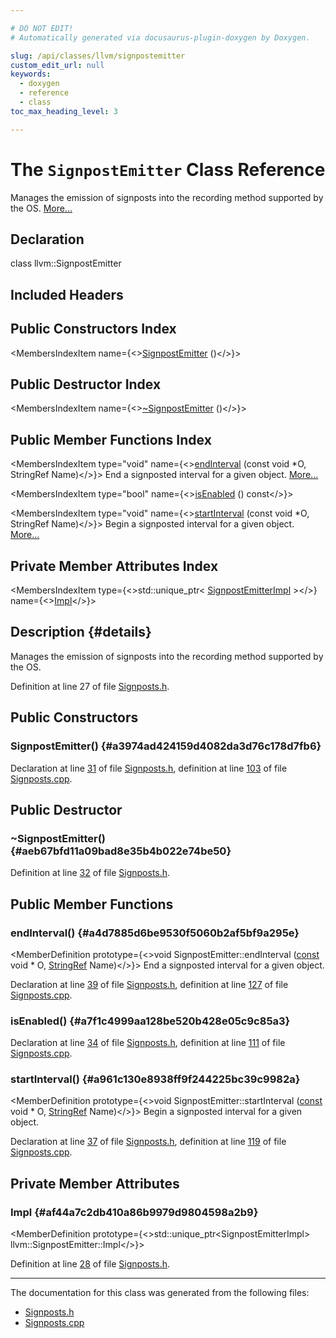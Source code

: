 ```yaml
---

# DO NOT EDIT!
# Automatically generated via docusaurus-plugin-doxygen by Doxygen.

slug: /api/classes/llvm/signpostemitter
custom_edit_url: null
keywords:
  - doxygen
  - reference
  - class
toc_max_heading_level: 3

---
```





# The `SignpostEmitter` Class Reference

<DoxygenPage pluginConfig={pluginConfig}>

Manages the emission of signposts into the recording method supported by the OS. <a href="#details">More...</a>

## Declaration

<CodeBlock>class llvm::SignpostEmitter</CodeBlock>

## Included Headers

<IncludesList>
<IncludesListItem
  filePath="llvm/Support/Signposts.h"
  permalink="/docs/api/files/include/include/llvm/include/llvm/support/signposts-h"
  isLocal="true" />
</IncludesList>

## Public Constructors Index

<MembersIndex>

<MembersIndexItem
  name={<><a href="#a3974ad424159d4082da3d76c178d7fb6">SignpostEmitter</a> ()</>}>
</MembersIndexItem>

</MembersIndex>

## Public Destructor Index

<MembersIndex>

<MembersIndexItem
  name={<><a href="#aeb67bfd11a09bad8e35b4b022e74be50">~SignpostEmitter</a> ()</>}>
</MembersIndexItem>

</MembersIndex>

## Public Member Functions Index

<MembersIndex>

<MembersIndexItem
  type="void"
  name={<><a href="#a4d7885d6be9530f5060b2af5bf9a295e">endInterval</a> (const void &#42;O, StringRef Name)</>}>
End a signposted interval for a given object. <a href="#a4d7885d6be9530f5060b2af5bf9a295e">More...</a>
</MembersIndexItem>

<MembersIndexItem
  type="bool"
  name={<><a href="#a7f1c4999aa128be520b428e05c9c85a3">isEnabled</a> () const</>}>
</MembersIndexItem>

<MembersIndexItem
  type="void"
  name={<><a href="#a961c130e8938ff9f244225bc39c9982a">startInterval</a> (const void &#42;O, StringRef Name)</>}>
Begin a signposted interval for a given object. <a href="#a961c130e8938ff9f244225bc39c9982a">More...</a>
</MembersIndexItem>

</MembersIndex>

## Private Member Attributes Index

<MembersIndex>

<MembersIndexItem
  type={<>std::unique&#95;ptr&lt; <a href="/docs/api/classes/llvm/signpostemitterimpl">SignpostEmitterImpl</a> &gt;</>}
  name={<><a href="#af44a7c2db410a86b9979d9804598a2b9">Impl</a></>}>
</MembersIndexItem>

</MembersIndex>

## Description {#details}

Manages the emission of signposts into the recording method supported by the OS.

Definition at line 27 of file <a href="/docs/api/files/include/include/llvm/include/llvm/support/signposts-h">Signposts.h</a>.

<SectionDefinition>

## Public Constructors

### SignpostEmitter() {#a3974ad424159d4082da3d76c178d7fb6}

<MemberDefinition
  prototype="SignpostEmitter::SignpostEmitter ()">

Declaration at line <a href="/docs/api/files/include/include/llvm/include/llvm/support/signposts-h/#l00031">31</a> of file <a href="/docs/api/files/include/include/llvm/include/llvm/support/signposts-h">Signposts.h</a>, definition at line <a href="/docs/api/files/lib/lib/support/signposts-cpp/#l00103">103</a> of file <a href="/docs/api/files/lib/lib/support/signposts-cpp">Signposts.cpp</a>.
</MemberDefinition>

</SectionDefinition>

<SectionDefinition>

## Public Destructor

### ~SignpostEmitter() {#aeb67bfd11a09bad8e35b4b022e74be50}

<MemberDefinition
  prototype="SignpostEmitter::~SignpostEmitter ()">

Definition at line <a href="/docs/api/files/include/include/llvm/include/llvm/support/signposts-h/#l00032">32</a> of file <a href="/docs/api/files/include/include/llvm/include/llvm/support/signposts-h">Signposts.h</a>.
</MemberDefinition>

</SectionDefinition>

<SectionDefinition>

## Public Member Functions

### endInterval() {#a4d7885d6be9530f5060b2af5bf9a295e}

<MemberDefinition
  prototype={<>void SignpostEmitter::endInterval (<a href="/docs/api/files/lib/lib/target/lib/target/aarch64/aarch64promoteconstant-cpp/#a90f8350fecae261c25be85d38b451bff">const</a> void &#42; O, <a href="/docs/api/classes/llvm/stringref">StringRef</a> Name)</>}>
End a signposted interval for a given object.

Declaration at line <a href="/docs/api/files/include/include/llvm/include/llvm/support/signposts-h/#l00039">39</a> of file <a href="/docs/api/files/include/include/llvm/include/llvm/support/signposts-h">Signposts.h</a>, definition at line <a href="/docs/api/files/lib/lib/support/signposts-cpp/#l00127">127</a> of file <a href="/docs/api/files/lib/lib/support/signposts-cpp">Signposts.cpp</a>.
</MemberDefinition>

### isEnabled() {#a7f1c4999aa128be520b428e05c9c85a3}

<MemberDefinition
  prototype="bool SignpostEmitter::isEnabled () const">

Declaration at line <a href="/docs/api/files/include/include/llvm/include/llvm/support/signposts-h/#l00034">34</a> of file <a href="/docs/api/files/include/include/llvm/include/llvm/support/signposts-h">Signposts.h</a>, definition at line <a href="/docs/api/files/lib/lib/support/signposts-cpp/#l00111">111</a> of file <a href="/docs/api/files/lib/lib/support/signposts-cpp">Signposts.cpp</a>.
</MemberDefinition>

### startInterval() {#a961c130e8938ff9f244225bc39c9982a}

<MemberDefinition
  prototype={<>void SignpostEmitter::startInterval (<a href="/docs/api/files/lib/lib/target/lib/target/aarch64/aarch64promoteconstant-cpp/#a90f8350fecae261c25be85d38b451bff">const</a> void &#42; O, <a href="/docs/api/classes/llvm/stringref">StringRef</a> Name)</>}>
Begin a signposted interval for a given object.

Declaration at line <a href="/docs/api/files/include/include/llvm/include/llvm/support/signposts-h/#l00037">37</a> of file <a href="/docs/api/files/include/include/llvm/include/llvm/support/signposts-h">Signposts.h</a>, definition at line <a href="/docs/api/files/lib/lib/support/signposts-cpp/#l00119">119</a> of file <a href="/docs/api/files/lib/lib/support/signposts-cpp">Signposts.cpp</a>.
</MemberDefinition>

</SectionDefinition>

<SectionDefinition>

## Private Member Attributes

### Impl {#af44a7c2db410a86b9979d9804598a2b9}

<MemberDefinition
  prototype={<>std::unique&#95;ptr&lt;SignpostEmitterImpl&gt; llvm::SignpostEmitter::Impl</>}>

Definition at line <a href="/docs/api/files/include/include/llvm/include/llvm/support/signposts-h/#l00028">28</a> of file <a href="/docs/api/files/include/include/llvm/include/llvm/support/signposts-h">Signposts.h</a>.
</MemberDefinition>

</SectionDefinition>

<hr/>

The documentation for this class was generated from the following files:

<ul>
<li><a href="/docs/api/files/include/include/llvm/include/llvm/support/signposts-h">Signposts.h</a></li>
<li><a href="/docs/api/files/lib/lib/support/signposts-cpp">Signposts.cpp</a></li>
</ul>

</DoxygenPage>
